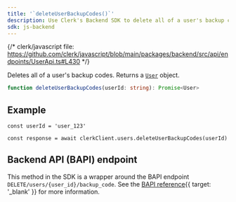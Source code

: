 ```yaml
---
title: '`deleteUserBackupCodes()`'
description: Use Clerk's Backend SDK to delete all of a user's backup codes.
sdk: js-backend
---
```


{/* clerk/javascript file: https://github.com/clerk/javascript/blob/main/packages/backend/src/api/endpoints/UserApi.ts#L430 */}

Deletes all of a user's backup codes. Returns a [`User`](/docs/references/backend/types/backend-user) object.

```ts
function deleteUserBackupCodes(userId: string): Promise<User>
```

## Example

<Include src="_partials/backend/usage" />

```tsx
const userId = 'user_123'

const response = await clerkClient.users.deleteUserBackupCodes(userId)
```

## Backend API (BAPI) endpoint

This method in the SDK is a wrapper around the BAPI endpoint `DELETE/users/{user_id}/backup_code`. See the [BAPI reference](/docs/reference/backend-api/tag/users/delete/users/%7Buser_id%7D/backup_code){{ target: '_blank' }} for more information.
